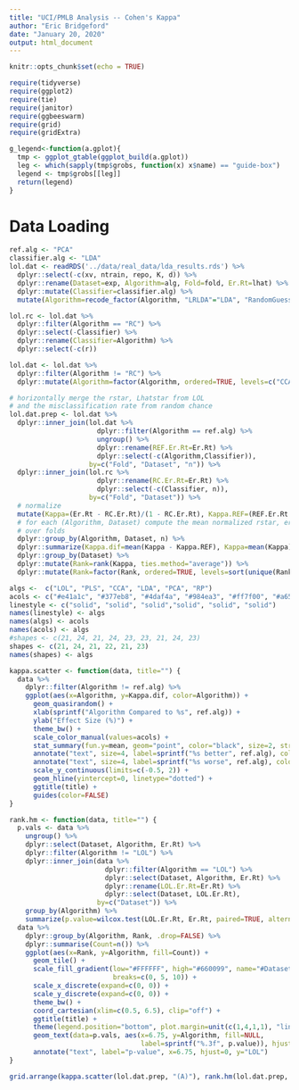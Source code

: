 ```yaml
---
title: "UCI/PMLB Analysis -- Cohen's Kappa"
author: "Eric Bridgeford"
date: "January 20, 2020"
output: html_document
---
```


```r
knitr::opts_chunk$set(echo = TRUE)
```

```r
require(tidyverse)
require(ggplot2)
require(tie)
require(janitor)
require(ggbeeswarm)
require(grid)
require(gridExtra)

g_legend<-function(a.gplot){
  tmp <- ggplot_gtable(ggplot_build(a.gplot))
  leg <- which(sapply(tmp$grobs, function(x) x$name) == "guide-box")
  legend <- tmp$grobs[[leg]]
  return(legend)
}
```

# Data Loading

```r
ref.alg <- "PCA"
classifier.alg <- "LDA"
lol.dat <- readRDS('../data/real_data/lda_results.rds') %>%
  dplyr::select(-c(xv, ntrain, repo, K, d)) %>%
  dplyr::rename(Dataset=exp, Algorithm=alg, Fold=fold, Er.Rt=lhat) %>%
  dplyr::mutate(Classifier=classifier.alg) %>%
  mutate(Algorithm=recode_factor(Algorithm, "LRLDA"="LDA", "RandomGuess"="RC"))

lol.rc <- lol.dat %>%
  dplyr::filter(Algorithm == "RC") %>%
  dplyr::select(-Classifier) %>%
  dplyr::rename(Classifier=Algorithm) %>%
  dplyr::select(-c(r))

lol.dat <- lol.dat %>%
  dplyr::filter(Algorithm != "RC") %>%
  dplyr::mutate(Algorithm=factor(Algorithm, ordered=TRUE, levels=c("CCA", "RP", "LDA", "PLS", "PCA", "LOL")))

# horizontally merge the rstar, Lhatstar from LOL
# and the misclassification rate from random chance
lol.dat.prep <- lol.dat %>%
  dplyr::inner_join(lol.dat %>%
                      dplyr::filter(Algorithm == ref.alg) %>%
                      ungroup() %>%
                      dplyr::rename(REF.Er.Rt=Er.Rt) %>%
                      dplyr::select(-c(Algorithm,Classifier)),
                    by=c("Fold", "Dataset", "n")) %>%
  dplyr::inner_join(lol.rc %>%
                      dplyr::rename(RC.Er.Rt=Er.Rt) %>%
                      dplyr::select(-c(Classifier, n)),
                    by=c("Fold", "Dataset")) %>%
  # normalize
  mutate(Kappa=(Er.Rt - RC.Er.Rt)/(1 - RC.Er.Rt), Kappa.REF=(REF.Er.Rt - RC.Er.Rt)/(1 - RC.Er.Rt)) %>%
  # for each (Algorithm, Dataset) compute the mean normalized rstar, error rate
  # over folds
  dplyr::group_by(Algorithm, Dataset, n) %>%
  dplyr::summarize(Kappa.dif=mean(Kappa - Kappa.REF), Kappa=mean(Kappa), Er.Rt=mean(Er.Rt)) %>%
  dplyr::group_by(Dataset) %>%
  dplyr::mutate(Rank=rank(Kappa, ties.method="average")) %>%
  dplyr::mutate(Rank=factor(Rank, ordered=TRUE, levels=sort(unique(Rank))))
```

```r
algs <-  c("LOL", "PLS", "CCA", "LDA", "PCA", "RP")
acols <- c("#e41a1c", "#377eb8", "#4daf4a", "#984ea3", "#ff7f00", "#a65628")
linestyle <- c("solid", "solid", "solid","solid", "solid", "solid")
names(linestyle) <- algs
names(algs) <- acols
names(acols) <- algs
#shapes <- c(21, 24, 21, 24, 23, 23, 21, 24, 23)
shapes <- c(21, 24, 21, 22, 21, 23)
names(shapes) <- algs

kappa.scatter <- function(data, title="") {
  data %>%
    dplyr::filter(Algorithm != ref.alg) %>%
    ggplot(aes(x=Algorithm, y=Kappa.dif, color=Algorithm)) +
      geom_quasirandom() +
      xlab(sprintf("Algorithm Compared to %s", ref.alg)) +
      ylab("Effect Size (%)") +
      theme_bw() +
      scale_color_manual(values=acols) +
      stat_summary(fun.y=mean, geom="point", color="black", size=2, stroke=1.2, shape=4) +
      annotate("text", size=4, label=sprintf("%s better", ref.alg), color="black", x=5, y=.35) +
      annotate("text", size=4, label=sprintf("%s worse", ref.alg), color="black", x=5, y=-.35) +
      scale_y_continuous(limits=c(-0.5, 2)) +
      geom_hline(yintercept=0, linetype="dotted") +
      ggtitle(title) +
      guides(color=FALSE)
}

rank.hm <- function(data, title="") {
  p.vals <- data %>%
    ungroup() %>%
    dplyr::select(Dataset, Algorithm, Er.Rt) %>%
    dplyr::filter(Algorithm != "LOL") %>%
    dplyr::inner_join(data %>%
                        dplyr::filter(Algorithm == "LOL") %>%
                        dplyr::select(Dataset, Algorithm, Er.Rt) %>%
                        dplyr::rename(LOL.Er.Rt=Er.Rt) %>%
                        dplyr::select(Dataset, LOL.Er.Rt),
                      by=c("Dataset")) %>%
    group_by(Algorithm) %>%
    summarize(p.value=wilcox.test(LOL.Er.Rt, Er.Rt, paired=TRUE, alternative = "less")$p.value)
  data %>%
    dplyr::group_by(Algorithm, Rank, .drop=FALSE) %>%
    dplyr::summarise(Count=n()) %>%
    ggplot(aes(x=Rank, y=Algorithm, fill=Count)) +
      geom_tile() +
      scale_fill_gradient(low="#FFFFFF", high="#660099", name="#Datasets",
                          breaks=c(0, 5, 10)) +
      scale_x_discrete(expand=c(0, 0)) +
      scale_y_discrete(expand=c(0, 0)) +
      theme_bw() +
      coord_cartesian(xlim=c(0.5, 6.5), clip="off") +
      ggtitle(title) +
      theme(legend.position="bottom", plot.margin=unit(c(1,4,1,1), "lines")) +
      geom_text(data=p.vals, aes(x=6.75, y=Algorithm, fill=NULL,
                                 label=sprintf("%.3f", p.value)), hjust=0) +
      annotate("text", label="p-value", x=6.75, hjust=0, y="LOL")
}
```

```r
grid.arrange(kappa.scatter(lol.dat.prep, "(A)"), rank.hm(lol.dat.prep, "(B)"), widths=c(0.6, 0.4), nrow=1)
```
